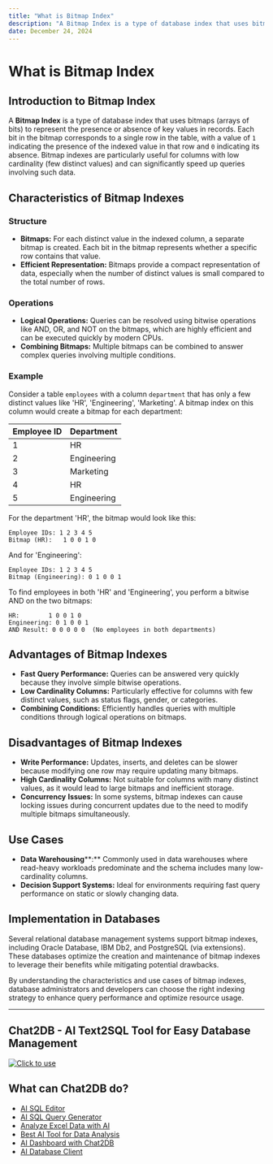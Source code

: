 ```yaml
---
title: "What is Bitmap Index"
description: "A Bitmap Index is a type of database index that uses bitmaps (arrays of bits) to represent the presence or absence of key values in records."
date: December 24, 2024
---
```


# What is Bitmap Index

## Introduction to Bitmap Index

A **Bitmap Index** is a type of database index that uses bitmaps (arrays of bits) to represent the presence or absence of key values in records. Each bit in the bitmap corresponds to a single row in the table, with a value of `1` indicating the presence of the indexed value in that row and `0` indicating its absence. Bitmap indexes are particularly useful for columns with low cardinality (few distinct values) and can significantly speed up queries involving such data.

## Characteristics of Bitmap Indexes

### Structure

- **Bitmaps:** For each distinct value in the indexed column, a separate bitmap is created. Each bit in the bitmap represents whether a specific row contains that value.
- **Efficient Representation:** Bitmaps provide a compact representation of data, especially when the number of distinct values is small compared to the total number of rows.

### Operations

- **Logical Operations:** Queries can be resolved using bitwise operations like AND, OR, and NOT on the bitmaps, which are highly efficient and can be executed quickly by modern CPUs.
- **Combining Bitmaps:** Multiple bitmaps can be combined to answer complex queries involving multiple conditions.

### Example

Consider a table `employees` with a column `department` that has only a few distinct values like 'HR', 'Engineering', 'Marketing'. A bitmap index on this column would create a bitmap for each department:

| Employee ID | Department  |
| ----------- | ----------- |
| 1           | HR          |
| 2           | Engineering |
| 3           | Marketing   |
| 4           | HR          |
| 5           | Engineering |

For the department 'HR', the bitmap would look like this:

```Plain
Employee IDs: 1 2 3 4 5
Bitmap (HR):   1 0 0 1 0
```

And for 'Engineering':

```Plain
Employee IDs: 1 2 3 4 5
Bitmap (Engineering): 0 1 0 0 1
```

To find employees in both 'HR' and 'Engineering', you perform a bitwise AND on the two bitmaps:

```Plain
HR:        1 0 0 1 0
Engineering: 0 1 0 0 1
AND Result: 0 0 0 0 0  (No employees in both departments)
```

## Advantages of Bitmap Indexes

- **Fast** **Query** **Performance:** Queries can be answered very quickly because they involve simple bitwise operations.
- **Low Cardinality Columns:** Particularly effective for columns with few distinct values, such as status flags, gender, or categories.
- **Combining Conditions:** Efficiently handles queries with multiple conditions through logical operations on bitmaps.

## Disadvantages of Bitmap Indexes

- **Write Performance:** Updates, inserts, and deletes can be slower because modifying one row may require updating many bitmaps.
- **High Cardinality Columns:** Not suitable for columns with many distinct values, as it would lead to large bitmaps and inefficient storage.
- **Concurrency** **Issues:** In some systems, bitmap indexes can cause locking issues during concurrent updates due to the need to modify multiple bitmaps simultaneously.

## Use Cases

- **Data Warehousing****:** Commonly used in data warehouses where read-heavy workloads predominate and the schema includes many low-cardinality columns.
- **Decision Support Systems:** Ideal for environments requiring fast query performance on static or slowly changing data.

## Implementation in Databases

Several relational database management systems support bitmap indexes, including Oracle Database, IBM Db2, and PostgreSQL (via extensions). These databases optimize the creation and maintenance of bitmap indexes to leverage their benefits while mitigating potential drawbacks.

By understanding the characteristics and use cases of bitmap indexes, database administrators and developers can choose the right indexing strategy to enhance query performance and optimize resource usage.

---

## Chat2DB - AI Text2SQL Tool for Easy Database Management

[![Click to use](/image/blog/chat2db.png)](https://app.chat2db.ai/)

## What can Chat2DB do?

- [AI SQL Editor](https://chat2db.ai/feature/AI%20SQL%20Editor)
- [AI SQL Query Generator](https://chat2db.ai/feature/AI%20SQL%20Query%20Generator)
- [Analyze Excel Data with AI](https://chat2db.ai/feature/Analyze%20Excel%20Data%20with%20AI)
- [Best AI Tool for Data Analysis](https://chat2db.ai/feature/Best%20AI%20Tool%20for%20Data%20Analysis)
- [AI Dashboard with Chat2DB](https://chat2db.ai/feature/AI%20Dashboard%20with%20Chat2DB)
- [AI Database Client](https://chat2db.ai/feature/AI%20Database%20Client)
